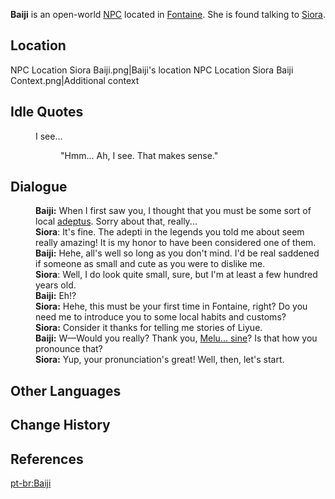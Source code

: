 {{Meta
<!-- Remove this template after adding the missing info -->
|missing_NPC_profile  = yes
}}
{{Character Infobox
|type             = Open-World NPC
|image            = NPC Baiji.png
|realname         = <!-- Optional, if different from in-game name -->
|deceased         = <!-- Past (for deceased prior to events of the game) or free response -->
|region           = Liyue
|location         = Fontaine
|affiliation      = 
|title            = 

|ancestry         = <!-- Clan/family -->
|father           = 
|mother           = 
|spouse           = 
|sibling          = 
|child            = 
|relative         = 

|voiceEN          = 
|voiceCN          = 
|voiceJP          = 
|voiceKR          = 
|dialoguereward   = 
}}
'''Baiji''' is an open-world [[NPC]] located in [[Fontaine]]. She is found talking to [[Siora]].

==Location==
<gallery>
NPC Location Siora Baiji.png|Baiji's location
NPC Location Siora Baiji Context.png|Additional context
</gallery>
<!--
==Profile==
Detailed story/lore information goes here.
''(To be added.)''

===Appearance===
Keep appearance section short and concise. Limit to 2 paragraphs with 3-4 sentences each.
''(To be added.)''

==Quests and Events==
{{Quests and Events}}
-->
==Idle Quotes==
{{Dialogue Start}}
: {{DIcon|Idle}} I see...
:: {{A|VO Baiji 01.ogg}} "Hmm... Ah, I see. That makes sense."
{{Dialogue End}}

==Dialogue==
{{Dialogue Start}}
:'''Baiji:''' When I first saw you, I thought that you must be some sort of local [[adeptus]]. Sorry about that, really...
:'''Siora''': It's fine. The adepti in the legends you told me about seem really amazing! It is my honor to have been considered one of them.
:'''Baiji:''' Hehe, all's well so long as you don't mind. I'd be real saddened if someone as small and cute as you were to dislike me.
:'''Siora''': Well, I do look quite small, sure, but I'm at least a few hundred years old.
:'''Baiji:''' Eh!?
:'''Siora:''' Hehe, this must be your first time in Fontaine, right? Do you need me to introduce you to some local habits and customs?
:'''Siora:''' Consider it thanks for telling me stories of Liyue.
:'''Baiji:''' W&mdash;Would you really? Thank you, [[Melusine|Melu... sine]]? Is that how you pronounce that?
:'''Siora:''' Yup, your pronunciation's great! Well, then, let's start.
{{Dialogue End}}
<!--
==Event Dialogue==
===Event Name===
{{Dialogue Start}}
:'''{{subst:PAGENAME}}:'''
{{Dialogue End}}
-->
==Other Languages==
{{Other Languages|default_hidden= 1
|en      = Baiji
|zhs     = 白芨
|zhs_rm  = Báijī
|zht     = 白芨
|zht_rm  = Báijí
|ja      = 白芨
|ja_rm   = Byakukyuu{{Assumed}}
|ko      = {{tt|백급|白芨}}
|es      = Baiji
|fr      = Baiji
|ru      = Бай Цзи
|th      = Baiji
|vi      = Baiji
|de      = Baiji
|id      = Baiji
|pt      = Baiji
|tr      = Baiji
|it      = Baiji
}}

==Change History==
{{Change History|4.0}}

==References==
{{Reflist}}

[[pt-br:Baiji]]